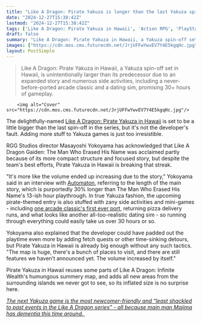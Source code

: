 ```yaml
---
title: "Like A Dragon: Pirate Yakuza is longer than the last Yakuza spin-off, but it's not the dev's fault: 'The volume increased by itself'"
date: "2024-12-27T15:38:42Z"
lastmod: "2024-12-27T15:38:42Z"
tags: ['Like A Dragon: Pirate Yakuza in Hawaii', 'Action RPG', 'PlayStation', 'Xbox', 'PC', 'Yakuza']
draft: false
summary: "Like A Dragon: Pirate Yakuza in Hawaii, a Yakuza spin-off set in Hawaii, is unintentionally larger than its predecessor due to an expanded story and numerous side activities, including a never-before-ported arcade classic and a dating sim, promising 30+ hours of gameplay."
images: ["https://cdn.mos.cms.futurecdn.net/JrjUFFwYwvEV7Y4E5kgqHc.jpg"]
layout: PostSimple
---
```

> Like A Dragon: Pirate Yakuza in Hawaii, a Yakuza spin-off set in Hawaii, is unintentionally larger than its predecessor due to an expanded story and numerous side activities, including a never-before-ported arcade classic and a dating sim, promising 30+ hours of gameplay.


        <img alt="Cover" src="https://cdn.mos.cms.futurecdn.net/JrjUFFwYwvEV7Y4E5kgqHc.jpg"/>
        
The delightfully-named [Like A Dragon: Pirate Yakuza in Hawaii](https://www.gamesradar.com/like-a-dragon-pirate-yakuza-in-hawaii/) is set to be a little bigger than the last spin-off in the series, but it's not the developer's fault. Adding more stuff to Yakuza games is just too irresistible. 

RGG Studios director Masayoshi Yokoyama has acknowledged that Like A Dragon Gaiden: The Man Who Erased His Name was acclaimed partly because of its more compact structure and focused story, but despite the team's best efforts, Pirate Yakuza in Hawaii is breaking that streak.

"It's more like the volume ended up increasing due to the story," Yokoyama said in an interview with [Automaton](https://automaton-media.com/en/news/like-a-dragons-devs-know-gaiden-was-well-received-for-being-shorter-but-pirates-yakuza-in-hawaii-unintentionally-ended-up-being-a-bigger-game-anyway/), referring to the length of the main story, which is purportedly 30% longer than The Man Who Erased His Name's 13-ish hour playthrough. In true Yakuza fashion, the upcoming pirate-themed entry is also stuffed with zany side activities and mini-games - including [one arcade classic's first ever port](https://www.gamesradar.com/games/yakuza-like-a-dragon/like-a-dragon-pirate-yakuza-in-hawaii-revives-another-sega-arcade-classic-thats-never-been-ported-a-true-yakuza-games-tradition/), returning pizza delivery runs, and what looks like another all-too-realistic dating sim - so running through everything could easily take us over 30 hours or so. 

Yokoyama also explained that the developer could have padded out the playtime even more by adding fetch quests or other time-sinking detours, but Pirate Yakuza in Hawaii is already big enough without any such tactics. "The map is huge, there's a bunch of places to visit, and there are still features we haven’t announced yet. The volume increased by itself."

Pirate Yakuza in Hawaii reuses some parts of Like A Dragon: Infinite Wealth's humungous summery map, and adds all new areas from the surrounding islands we never got to see, so its inflated size is no surprise here. 

[<em>The next Yakuza game is the most newcomer-friendly and “least shackled to past events in the Like A Dragon series” - all because main man Majima has dementia this time around.</em> ](https://www.gamesradar.com/games/yakuza-like-a-dragon/the-next-yakuza-game-is-the-most-newcomer-friendly-and-least-shacked-to-past-events-in-the-like-a-dragon-series-all-because-its-protagonist-has-amnesia/)
        